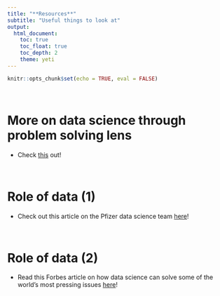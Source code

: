 ```yaml
---
title: "**Resources**"
subtitle: "Useful things to look at"
output:
  html_document:
    toc: true
    toc_float: true
    toc_depth: 2
    theme: yeti
---
```


```r
knitr::opts_chunk$set(echo = TRUE, eval = FALSE)
```
<br>

# More on data science through problem solving lens
* Check [this](https://online.jcu.edu.au/blog/data-science-solves-business-problems) out!

<br>

# Role of data (1)
* Check out this article on the Pfizer data science team [here](https://spectrum.ieee.org/pfizer-covid-vaccines-data-science)!

<br>

# Role of data (2)
* Read this Forbes article on how data science can solve some of the world's most pressing issues [here](https://www.forbes.com/sites/imperialinsights/2019/09/23/data-science-for-social-good/?sh=f29d4a1464b1)!



